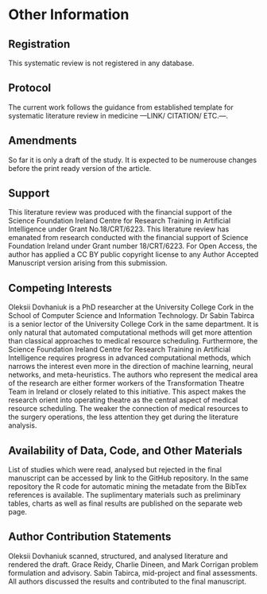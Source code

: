 # Other Information

## Registration
    
This systematic review is not registered in any database.


## Protocol

The current work follows the guidance from established template for systematic literature review in medicine ---LINK/ CITATION/ ETC.---.


## Amendments

So far it is only a draft of the study. It is expected to be numerouse changes before the print ready version of the article.


## Support

This literature review was produced with the financial support of the Science Foundation Ireland Centre for Research Training in Artificial Intelligence under Grant No.18/CRT/6223. This literature review has emanated from research conducted with the financial support of Science Foundation Ireland under Grant number 18/CRT/6223. For Open Access, the author has applied a CC BY public copyright license to any Author Accepted Manuscript version arising from this submission.


## Competing Interests

Oleksii Dovhaniuk is a PhD researcher at the University College Cork in the School of Computer Science and Information Technology. Dr Sabin Tabirca is a senior lector of the University College Cork in the same department. It is only natural that automated computational methods will get more attention than classical approaches to medical resource scheduling. Furthermore, the Science Foundation Ireland Centre for Research Training in Artificial Intelligence requires progress in advanced computational methods, which narrows the interest even more in the direction of machine learning, neural networks, and meta-heuristics. The authors who represent the medical area of the research are either former workers of the Transformation Theatre Team in Ireland or closely related to this initiative. This aspect makes the research orient into operating theatre as the central aspect of medical resource scheduling. The weaker the connection of medical resources to the surgery operations, the less attention they get during the literature analysis.


## Availability of Data, Code, and Other Materials

List of studies which were read, analysed but rejected in the final manuscript can be accessed by link to the GitHub repository. In the same repository the R code for automatic mining the metadate from the BibTex references is available. The suplimentary materials such as preliminary tables, charts as well as final results are published on the separate web page.


## Author Contribution Statements

Oleksii Dovhaniuk scanned, structured, and analysed literature and rendered the draft. Grace Reidy, Charlie Dineen, and Mark Corrigan problem formulation and advisory. Sabin Tabirca, mid-project and final assessments. All authors discussed the results and contributed to the final manuscript.
